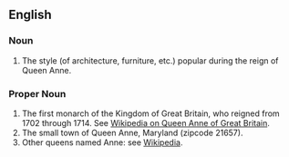 ==English==

===Noun===
# The style (of architecture, furniture, etc.) popular during the reign of Queen Anne.

===Proper Noun===
# The first monarch of the Kingdom of Great Britain, who reigned from 1702 through 1714.  See [[w:Anne of Great Britain|Wikipedia on Queen Anne of Great Britain]].
# The small town of Queen Anne, Maryland (zipcode 21657).
# Other queens named Anne: see [[w:Queen_Anne|Wikipedia]].